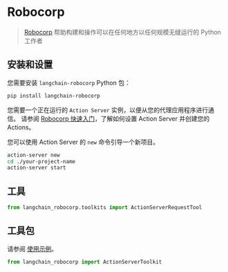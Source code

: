 # Robocorp

>[Robocorp](https://robocorp.com/) 帮助构建和操作可以在任何地方以任何规模无缝运行的 Python 工作者


## 安装和设置

您需要安装 `langchain-robocorp` Python 包：

```bash
pip install langchain-robocorp
```

您需要一个正在运行的 `Action Server` 实例，以便从您的代理应用程序进行通信。
请参阅 [Robocorp 快速入门](https://github.com/robocorp/robocorp#quickstart)，了解如何设置 Action Server 并创建您的 Actions。

您可以使用 Action Server 的 `new` 命令引导一个新项目。

```bash
action-server new
cd ./your-project-name
action-server start
```

## 工具

```python
from langchain_robocorp.toolkits import ActionServerRequestTool
```

## 工具包

请参阅 [使用示例](/docs/integrations/tools/robocorp)。

```python
from langchain_robocorp import ActionServerToolkit
```
